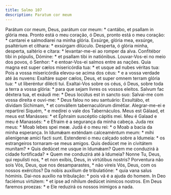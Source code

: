 ```yaml
---
title: Salmo 107
description: Paratum cor meum
---
```


<div class="side-by-side not-content">
  <span class="text-justify">
    Parátum cor meum, Deus, parátum cor meum: * cantábo, et psallam in glória
    mea.
  </span>
  <span class="text-justify">
    Pronto está o meu coração, ó Deus, pronto está o meu coração: * cantarei e
    salmodiarei na minha glória.
  </span>
  <span class="text-justify">
    Exsúrge, glória mea, exsúrge, psaltérium et cíthara: * exsúrgam dilúculo.
  </span>
  <span class="text-justify">
    Desperta, ó glória minha, desperta, saltério e cítara: * levantar-me-ei ao
    romper da alva.
  </span>
  <span class="text-justify">
    Confitébor tibi in pópulis, Dómine: * et psallam tibi in natiónibus.
  </span>
  <span class="text-justify">
    Louvar-Vos-ei no meio dos povos, ó Senhor: * e entoar-Vos-ei salmos entre as
    nações.
  </span>
  <span class="text-justify">
    Quia magna est super cælos misericórdia tua: * et usque ad nubes véritas
    tua:
  </span>
  <span class="text-justify">
    Pois a vossa misericórdia elevou-se acima dos céus: * e a vossa verdade até
    às nuvens:
  </span>
  <span class="text-justify">
    Exaltáre super cælos, Deus, et super omnem terram glória tua: * ut
    liberéntur dilécti tui.
  </span>
  <span class="text-justify">
    Exaltai-Vos sobre os céus, ó Deus, sobre toda a terra a vossa glória: * para
    que sejam livres os vossos eleitos.
  </span>
  <span class="text-justify">
    Salvum fac déxtera tua, et exáudi me: * Deus locútus est in sancto suo:
  </span>
  <span class="text-justify">
    Salvai-me com vossa direita e ouvi-me: * Deus falou no seu santuário:
  </span>
  <span class="text-justify">
    Exsultábo, et dívidam Síchimam, * et convállem tabernaculórum dimétiar.
  </span>
  <span class="text-justify">
    Alegrar-me-ei e repartirei Siquém, * e medirei o vale dos Tabernáculos.
  </span>
  <span class="text-justify">
    Meus est Gálaad, et meus est Manásses: * et Éphraim suscéptio cápitis mei.
  </span>
  <span class="text-justify">
    Meu é Galaad e meu é Manassés: * e Efraim é a segurança da minha cabeça.
  </span>
  <span class="text-justify">Juda rex meus: * Moab lebes spei meæ.</span>
  <span class="text-justify">
    Judá é o meu rei: * o Moab a bacia da minha esperança.
  </span>
  <span class="text-justify">
    In Idumǽam exténdam calceaméntum meum: * mihi alienígenæ amíci facti sunt.
  </span>
  <span class="text-justify">
    Estenderei o meu calçado sobre a Idumeia: * os estrangeiros tornaram-se meus
    amigos.
  </span>
  <span class="text-justify">
    Quis dedúcet me in civitátem munítam? * Quis dedúcet me usque in Idumǽam?
  </span>
  <span class="text-justify">
    Quem me conduzirá à cidade fortificada? * Quem me conduzirá até à Idumeia?
  </span>
  <span class="text-justify">
    Nonne Tu, Deus, qui repulísti nos, * et non exíbis, Deus, in virtútibus
    nostris?
  </span>
  <span class="text-justify">
    Porventura não sois Vós, Deus, que nos desamparastes, * não vireis Vós,
    Deus, com os nossos exércitos?
  </span>
  <span class="text-justify">
    Da nobis auxílium de tribulatióne: * quia vana salus hóminis.
  </span>
  <span class="text-justify">
    Dai-nos auxílio na tribulação: * pois vã é a ajuda do homem.
  </span>
  <span class="text-justify">
    In Deo faciémus virtútem: * et ipse ad níhilum dedúcet inimícos nostros.
  </span>
  <span class="text-justify">
    Em Deus faremos proezas: * e Ele reduzirá os nossos inimigos a nada.
  </span>
</div>

